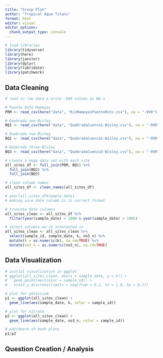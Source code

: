 ```yaml
---
title: "Group Plan"
author: "Tropical Aqua Titans"
format: html
editor: visual
editor_options: 
  chunk_output_type: console
---
```


```r
# load libraries
library(tidyverse)
library(here)
library(janitor)
library(dplyr)
library(lubridate)
library(patchwork)
```

## Data Cleaning
```r
# read in raw data & write -999 values as NA's

# Puente Roto Mameyes
PRM <- read_csv(here("data", "RioMameyesPuenteRoto.csv"), na = "-999")

# Quebrada one-Bisley 
BQ1 <- read_csv(here("data", "QuebradaCuenca1-Bisley.csv"), na = "-999")

# Quebrada two-Bisley 
BQ2 <- read_csv(here("data", "QuebradaCuenca2-Bisley.csv"), na = "-999")

# Quebrada three-Bisley 
BQ3 <- read_csv(here("data", "QuebradaCuenca3-Bisley.csv"), na = "-999")
```

```r
# create a mega data set with each site
all_sites_df <- full_join(PRM, BQ1) %>%
  full_join(BQ2) %>%
  full_join(BQ3)
```

```r
# clean column names
all_sites_df <- clean_names(all_sites_df)

# year(all_sites_df$sample_date)
# making sure date column is in correct format

# truncate date columns
all_sites_clean <- all_sites_df %>%
  filter(year(sample_date) > 1988 & year(sample_date) < 1995)
```

```r
# select columns we're interested in
all_sites_clean <- all_sites_clean %>%
  select(sample_id, sample_date, k, no3_n) %>%
  mutate(k = as.numeric(k), na.rm=TRUE) %>%
  mutate(no3_n = as.numeric(no3_n), na.rm=TRUE)
```

## Data Visualization
```r
# initial visualization in ggplot
# ggplot(all_sites_clean, aes(x = sample_date, y = k)) +
#   geom_point(aes(color = sample_id)) +
#   scale_y_discrete(limits = seq(from = 0.2, to = 1.8, by = 0.2))

# plot for potassium
p1 <- ggplot(all_sites_clean) +
  geom_line(aes(sample_date, k, color = sample_id))

# plot for nitrate
p2 <- ggplot(all_sites_clean) +
  geom_line(aes(sample_date, no3_n, color = sample_id))

# patchwork of both plots
p1/p2
```


## Question Creation / Analysis
```r

```


